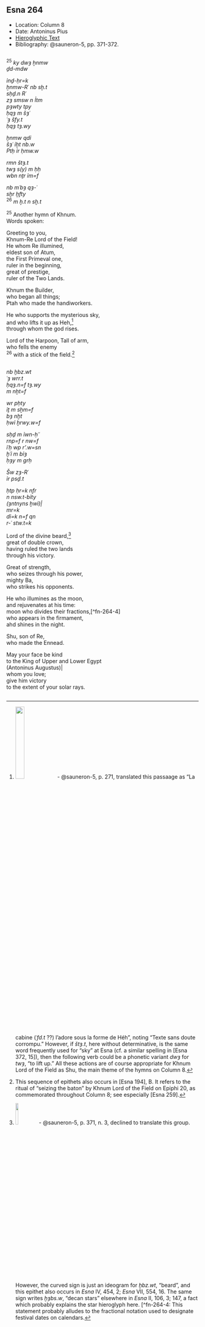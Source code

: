 ## Esna 264 {-}  
  
<style>  
  
  .col2 {  
    columns: 2 320px;         /* number of columns and width in pixels*/  
    -webkit-columns: 2 320px; /* chrome, safari */  
    -moz-columns: 2 320px;    /* firefox */  
    -webkit-column-break-inside: avoid;  
    -page-break-inside: avoid;  
    -break-inside: avoid;  
  }  
  
</style>  

- Location: Column 8
- Date: Antoninus Pius 
- [Hieroglyphic Text](https://www.ifao.egnet.net/uploads/publications/enligne/Temples-Esna003.pdf#page=207){target="_blank"}  
- Bibliography: @sauneron-5, pp. 371-372.

<div class="col2">  

^25^ *ky dwȝ ẖnmw  *  
*ḏd-mdw  *  
     
*ỉnḏ-ḥr=k  *  
*ẖnmw-Rʿ nb sḫ.t  *  
*sḥḏ.n Rʿ  *  
*zȝ smsw n Ỉtm  *  
*pȝwty tpy  *  
*ḥqȝ m šȝʿ  *  
*ʿȝ šfy.t   *  
*ḥqȝ tȝ.wy  *  
      
*ẖnmw qdỉ  *  
*šȝʿ ỉḫt nb.w  *  
*Ptḥ ỉr ḥmw.w  *  
     
*rmn štȝ.t  *  
*twȝ s(y) m ḥḥ  *  
*wbn nṯr ỉm=f  *  
     
*nb mʿbȝ qȝ-ʿ  *  
*sḫr ḫfty  *  
^26^ *m ḫ.t n sḫ.t  *  
  
^25^ Another hymn of Khnum.  
Words spoken:  
  
Greeting to you,  
Khnum-Re Lord of the Field!  
He whom Re illumined,  
eldest son of Atum,  
the First Primeval one,  
ruler in the beginning,  
great of prestige,  
ruler of the Two Lands.  
  
Khnum the Builder,  
who began all things;  
Ptah who made the handiworkers.   
  
He who supports the mysterious sky,  
and who lifts it up as Heh,[^fn-264-1]  
through whom the god rises.  
  
Lord of the Harpoon, Tall of arm,  
who fells the enemy  
^26^ with a stick of the field.[^fn-264-2]  

</div>

[^fn-264-1]: ![](./images/264_25_3.png){width=22%} - @sauneron-5, p. 271, translated this passaage as "La cabine (*ʿfd.t* ??) l'adore sous la forme de Héh", noting "Texte sans doute corrompu." However, if *štȝ.t*, here without determinative, is the same word frequently used for "sky" at Esna (cf. a similar spelling in [Esna 372, 15]), then the following verb could be a phonetic variant *dwȝ* for *twȝ*, "to lift up." All these actions are of course appropriate for Khnum Lord of the Field as Shu, the main theme of the hymns on Column 8.
[^fn-264-2]: This sequence of epithets also occurs in [Esna 194], B. It refers to the ritual of "seizing the baton" by Khnum Lord of the Field on Epiphi 20, as commemorated throughout Column 8; see especially [Esna 259].

<div class="col2">

*nb ḫbz.wt  *  
*ʿȝ wrr.t  *  
*ḥqȝ.n=f tȝ.wy  *  
*m nḫt=f  *  
     
*wr pḥty  *  
*ỉṯ m sḫm=f  *  
*bȝ nḫt  *  
*ḥwỉ ḫrwy.w=f  *  
      
*sḥḏ m ỉwn-ḥʿʿ  *  
*rnp=f r nw=f  *  
*ỉʿḥ wp r'.w=sn  *  
*ḫʿỉ m bỉȝ  *  
*ḥȝy m grḥ  *  
      
*Šw zȝ-Rʿ  *  
*ỉr psḏ.t  *  
      
*ḥtp ḥr=k nfr   *  
*n nsw.t-bỉty  *  
*(ȝntnyns ḫwỉ)|  *  
*mr=k  *  
*dỉ=k n=f qn *  
*r-ʿ stw.t=k  *  
  
Lord of the divine beard,[^fn-264-3]   
great of double crown,  
having ruled the two lands  
through his victory.  
  
Great of strength,  
who seizes through his power,  
mighty Ba,  
who strikes his opponents.  
  
He who illumines as the moon,  
and rejuvenates at his time:  
moon who divides their fractions,[^fn-264-4]  
who appears in the firmament,  
ahd shines in the night.  
  
Shu, son of Re,  
who made the Ennead.  
  
May your face be kind  
to the King of Upper and Lower Egypt  
(Antoninus Augustus)|  
whom you love;  
give him victory   
to the extent of your solar rays.

</div>

[^fn-264-3]: ![](./images/264_26_1.png){width=12%} - @sauneron-5, p. 371, n. 3, declined to translate this group. However, the curved sign is just an ideogram for *ḫbz.wt*, "beard", and this epithet also occurs in *Esna* IV, 454, 2; *Esna* VII, 554, 16. The same sign writes *ḫȝbs.w*, "decan stars" elsewhere in *Esna* II, 106, 3; 147, a fact which probably explains the star hieroglyph here.
[^fn-264-4: This statement probably alludes to the fractional notation used to designate festival dates on calendars.


